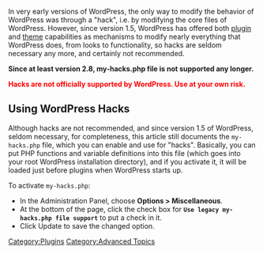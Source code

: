 {{Oldversion}}

In very early versions of WordPress, the only way to modify the behavior of WordPress was through a "hack", i.e. by modifying the core files of WordPress. However, since version 1.5, WordPress has offered both [[Plugins|plugin]] and [[Using Themes|theme]] capabilities as mechanisms to modify nearly everything that WordPress does, from looks to functionality, so hacks are seldom necessary any more, and certainly not recommended.

'''Since at least version 2.8, my-hacks.php file is not supported any longer.'''

<span style="color:red"><b>Hacks are not officially supported by WordPress.  Use at your own risk.</b></span>

==Using WordPress Hacks==
Although hacks are not recommended, and since version 1.5 of WordPress, seldom necessary, for completeness, this article still documents the <tt>my-hacks.php</tt> file, which you can enable and use for "hacks".  Basically, you can put PHP functions and variable definitions into this file (which goes into your root WordPress installation directory), and if you activate it, it will be loaded just before plugins when WordPress starts up. 

To activate <tt>my-hacks.php</tt>:
* In the Administration Panel, choose '''Options > Miscellaneous'''. 
* At the bottom of the page, click the check box for '''<tt>Use legacy my-hacks.php file support</tt>''' to put a check in it.
* Click Update to save the changed option.

[[Category:Plugins]]
[[Category:Advanced Topics]]